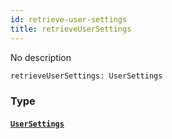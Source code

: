 ```yaml
---
id: retrieve-user-settings
title: retrieveUserSettings
---
```


No description

```graphql
retrieveUserSettings: UserSettings

```

### Type

#### [`UserSettings`](/docs/schema/objects/user-settings)
